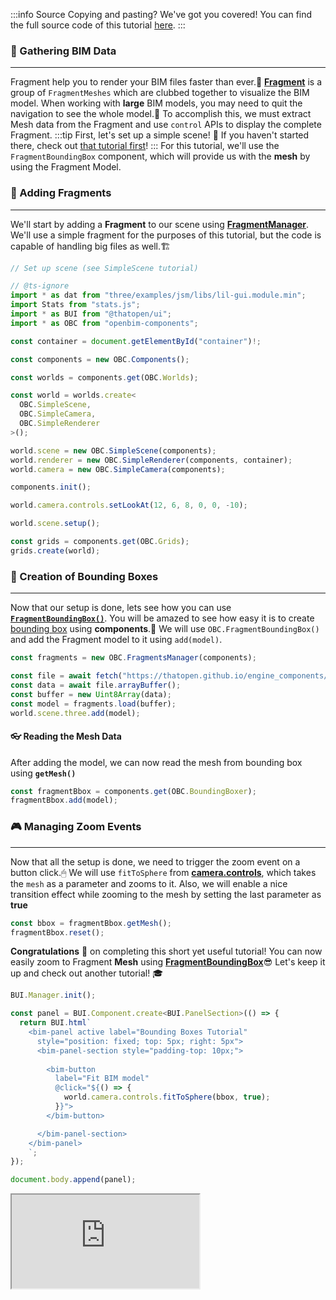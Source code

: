 :::info Source
Copying and pasting? We've got you covered! You can find the full source code of this tutorial [here](https://github.com/ThatOpen/engine_components/blob/main/packages/core/src/fragments/BoundingBoxer/example.ts).
:::

### 🧳 Gathering BIM Data
---
Fragment help you to render your BIM files faster than ever.🚅 [**Fragment**](https://github.com/ThatOpen/engine_fragment) is a group of `FragmentMeshes`
which are clubbed together to visualize the BIM model.
When working with **large** BIM models, you may need to quit the navigation to see the whole model.📌
To accomplish this, we must extract Mesh data from the Fragment and use `control` APIs to display the complete Fragment.
:::tip First, let's set up a simple scene!
👀 If you haven't started there, check out [that tutorial first](SimpleScene.mdx)!
:::
For this tutorial, we'll use the `FragmentBoundingBox` component, which will provide us with the **mesh** by using the Fragment Model.
### 🧩 Adding Fragments
---
We'll start by adding a **Fragment** to our scene using **[FragmentManager](../api/classes/components.FragmentManager)**.
We'll use a simple fragment for the purposes of this tutorial, but the code is capable of handling big files as well.🏗️

```js
// Set up scene (see SimpleScene tutorial)

// @ts-ignore
import * as dat from "three/examples/jsm/libs/lil-gui.module.min";
import Stats from "stats.js";
import * as BUI from "@thatopen/ui";
import * as OBC from "openbim-components";

const container = document.getElementById("container")!;

const components = new OBC.Components();

const worlds = components.get(OBC.Worlds);

const world = worlds.create<
  OBC.SimpleScene,
  OBC.SimpleCamera,
  OBC.SimpleRenderer
>();

world.scene = new OBC.SimpleScene(components);
world.renderer = new OBC.SimpleRenderer(components, container);
world.camera = new OBC.SimpleCamera(components);

components.init();

world.camera.controls.setLookAt(12, 6, 8, 0, 0, -10);

world.scene.setup();

const grids = components.get(OBC.Grids);
grids.create(world);
```
### 🎲 Creation of Bounding Boxes
---
Now that our setup is done, lets see how you can use **[`FragmentBoundingBox()`](../api/classes/components.FragmentBoundingBox)**.
You will be amazed to see how easy it is to create [bounding box](https://threejs.org/docs/?q=bound#api/en/math/Box3) using **components**.💪
We will use `OBC.FragmentBoundingBox()` and add the Fragment model to it using `add(model)`.

```js
const fragments = new OBC.FragmentsManager(components);

const file = await fetch("https://thatopen.github.io/engine_components/resources/small.frag");
const data = await file.arrayBuffer();
const buffer = new Uint8Array(data);
const model = fragments.load(buffer);
world.scene.three.add(model);
```
#### 👓 Reading the Mesh Data
After adding the model, we can now read the mesh from bounding box using **`getMesh()`**

```js
const fragmentBbox = components.get(OBC.BoundingBoxer);
fragmentBbox.add(model);
```
### 🎮 Managing Zoom Events
---
Now that all the setup is done, we need to trigger the zoom event on a button click.🖱
We will use `fitToSphere` from **[camera.controls](../api/classes/components.SimpleCamera#controls)**,
which takes the `mesh` as a parameter and zooms to it.
Also, we will enable a nice transition effect while zooming to the mesh by setting the last parameter as **true**

```js
const bbox = fragmentBbox.getMesh();
fragmentBbox.reset();
```
**Congratulations** 🎉 on completing this short yet useful tutorial!
You can now easily zoom to Fragment **Mesh** using **[FragmentBoundingBox](../api/classes/components.FragmentBoundingBox)**😎
Let's keep it up and check out another tutorial! 🎓

```js
BUI.Manager.init();

const panel = BUI.Component.create<BUI.PanelSection>(() => {
  return BUI.html`
    <bim-panel active label="Bounding Boxes Tutorial" 
      style="position: fixed; top: 5px; right: 5px">
      <bim-panel-section style="padding-top: 10px;">
         
        <bim-button 
          label="Fit BIM model" 
          @click="${() => {
            world.camera.controls.fitToSphere(bbox, true);
          }}">  
        </bim-button>  

      </bim-panel-section>
    </bim-panel>
    `;
});

document.body.append(panel);
```



<iframe src="https://thatopen.github.io/engine_components/examples/BoundingBoxer"></iframe>